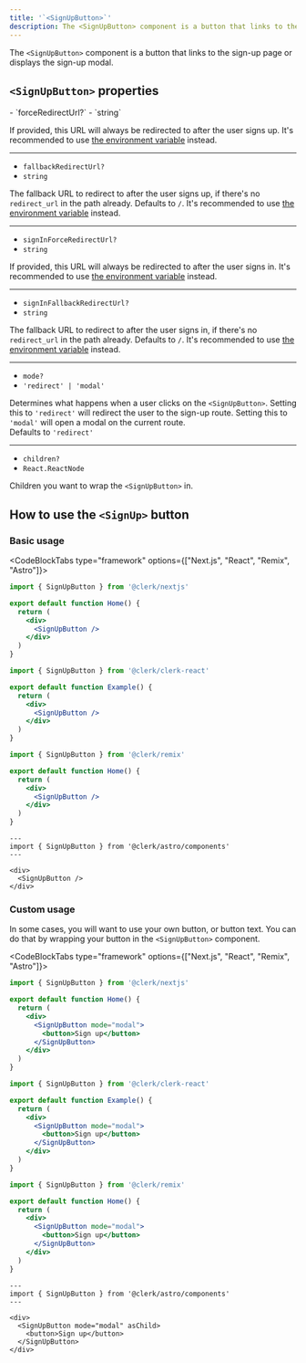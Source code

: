 ```yaml
---
title: '`<SignUpButton>`'
description: The <SignUpButton> component is a button that links to the sign-up page or displays the sign-up modal.
---
```


The `<SignUpButton>` component is a button that links to the sign-up page or displays the sign-up modal.

## `<SignUpButton>` properties

<Properties>
  - `forceRedirectUrl?`
  - `string`

  If provided, this URL will always be redirected to after the user signs up. It's recommended to use [the environment variable](/docs/deployments/clerk-environment-variables#sign-in-and-sign-up-redirects) instead.

  ---

  - `fallbackRedirectUrl?`
  - `string`

  The fallback URL to redirect to after the user signs up, if there's no `redirect_url` in the path already. Defaults to `/`. It's recommended to use [the environment variable](/docs/deployments/clerk-environment-variables#sign-in-and-sign-up-redirects) instead.

  ---

  - `signInForceRedirectUrl?`
  - `string`

  If provided, this URL will always be redirected to after the user signs in. It's recommended to use [the environment variable](/docs/deployments/clerk-environment-variables#sign-in-and-sign-up-redirects) instead.

  ---

  - `signInFallbackRedirectUrl?`
  - `string`

  The fallback URL to redirect to after the user signs in, if there's no `redirect_url` in the path already. Defaults to `/`. It's recommended to use [the environment variable](/docs/deployments/clerk-environment-variables#sign-in-and-sign-up-redirects) instead.

  ---

  - `mode?`
  - `'redirect' | 'modal'`

  Determines what happens when a user clicks on the `<SignUpButton>`. Setting this to `'redirect'` will redirect the user to the sign-up route. Setting this to `'modal'` will open a modal on the current route.<br />Defaults to `'redirect'`

  ---

  - `children?`
  - `React.ReactNode`

  Children you want to wrap the `<SignUpButton>` in.
</Properties>

## How to use the `<SignUp>` button

### Basic usage

<CodeBlockTabs type="framework" options={["Next.js", "React", "Remix", "Astro"]}>
  ```jsx {{ filename: 'pages/index.js' }}
  import { SignUpButton } from '@clerk/nextjs'

  export default function Home() {
    return (
      <div>
        <SignUpButton />
      </div>
    )
  }
  ```

  ```jsx {{ filename: 'example.js' }}
  import { SignUpButton } from '@clerk/clerk-react'

  export default function Example() {
    return (
      <div>
        <SignUpButton />
      </div>
    )
  }
  ```

  ```jsx {{ filename: 'pages/index.js' }}
  import { SignUpButton } from '@clerk/remix'

  export default function Home() {
    return (
      <div>
        <SignUpButton />
      </div>
    )
  }
  ```

  ```astro {{ filename: 'pages/index.astro' }}
  ---
  import { SignUpButton } from '@clerk/astro/components'
  ---

  <div>
    <SignUpButton />
  </div>
  ```
</CodeBlockTabs>

### Custom usage

In some cases, you will want to use your own button, or button text. You can do that by wrapping your button in the `<SignUpButton>` component.

<CodeBlockTabs type="framework" options={["Next.js", "React", "Remix", "Astro"]}>
  ```jsx {{ filename: 'pages/index.js' }}
  import { SignUpButton } from '@clerk/nextjs'

  export default function Home() {
    return (
      <div>
        <SignUpButton mode="modal">
          <button>Sign up</button>
        </SignUpButton>
      </div>
    )
  }
  ```

  ```jsx {{ filename: 'example.js' }}
  import { SignUpButton } from '@clerk/clerk-react'

  export default function Example() {
    return (
      <div>
        <SignUpButton mode="modal">
          <button>Sign up</button>
        </SignUpButton>
      </div>
    )
  }
  ```

  ```jsx {{ filename: 'pages/index.js' }}
  import { SignUpButton } from '@clerk/remix'

  export default function Home() {
    return (
      <div>
        <SignUpButton mode="modal">
          <button>Sign up</button>
        </SignUpButton>
      </div>
    )
  }
  ```

  ```astro {{ filename: 'pages/index.astro' }}
  ---
  import { SignUpButton } from '@clerk/astro/components'
  ---

  <div>
    <SignUpButton mode="modal" asChild>
      <button>Sign up</button>
    </SignUpButton>
  </div>
  ```
</CodeBlockTabs>
